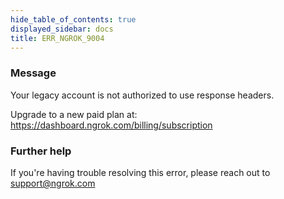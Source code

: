 ```yaml
---
hide_table_of_contents: true
displayed_sidebar: docs
title: ERR_NGROK_9004
---
```




### Message

Your legacy account is not authorized to use response headers.

Upgrade to a new paid plan at: https://dashboard.ngrok.com/billing/subscription

<ErrorDetails error="err_ngrok_9004" />

### Further help

If you're having trouble resolving this error, please reach out to [support@ngrok.com](mailto:support@ngrok.com?subject=Help%20with%20ERR_NGROK_9004)
